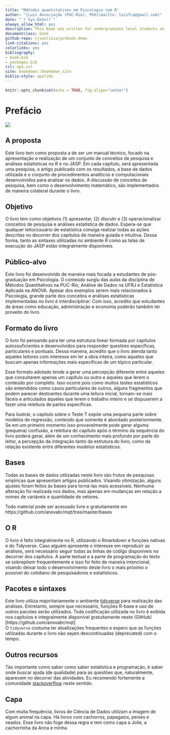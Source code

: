 ```yaml
--- 
title: "Métodos quantitativos em Psicologia com R"
author: "[Luis Anunciação (PUC-Rio), PhD](mailto: luisfca@gmail.com)"
date: "`r Sys.Date()`"
always_allow_html: yes
description: This book was written for undergraduate level students on Quantitative Methods at the Pontifical Catholic University of Rio de Janeiro (PUC-Rio). The primary goal of this book is to provide a short and to-the-point exposition on the essentials of statistics. To a lesser degree, the mathematical modeling of statistical questions will be addressed. I expect this book can also help students who enroll for laboratory-based statistics and anyone who wants to learn R.
documentclass: book
github-repo: cjvanlissa/gitbook-demo
link-citations: yes
colorlinks: yes
bibliography:
- book.bib
- packages.bib
csl: apa.csl
site: bookdown::bookdown_site
biblio-style: apalike
---
```


```r
knitr::opts_chunk$set(echo = TRUE, fig.align="center")
```


# Prefácio

![](./img/capa_jolie.png)


## A proposta
  

Este livro tem como proposta a de ser um manual técnico, focado na apresentação e realização de um conjunto de conceitos de pesquisa e análises estatísticas no R e no JASP. Em cada capítulo, será apresentada uma pesquisa, o artigo publicado com os resultados, a base de dados utilizada e o conjunto de procedimentos analíticos e computacionais desenvolvidos para analisar os dados. A discussão de conceitos de pesquisa, bem como o desenvolvimento matemático, são implementados de maneira colateral durante o livro.  

## Objetivo 

O livro tem como objetivos (1) apresentar, (2) discutir e (3) operacionalizar conceitos de pesquisa e análises estatística de dados. Espera-se que qualquer leitor/usuário de estatística consiga realizar todas as ações descritas no decorrer dos capítulos de maneira guiada e intuitiva. Dessa forma, tanto as sintaxes utilizadas no ambiente R como as telas de execução do JASP estão integralmente disponíveis.  


## Público-alvo

Este livro foi desenvolvido de maneira mais focada a estudantes de pós-graduação em Psicologia. O conteúdo surgiu das aulas da disciplina de Métodos Quantitativos na PUC-Rio, Análise de Dados na UFRJ e Estatística Aplicada na ANOVA. Apesar dos exemplos serem mais relacionados à Psicologia, grande parte dos conceitos e análises estatísticas implementadas no livro é interdisciplinar. Com isso, acredito que estudantes de áreas como educação, administração e economia poderão também ter proveito do livro.  


## Formato do livro

O livro foi pensando para ter uma estrutura linear formada por capítulos autossuficientes e desenvolvidos para responder questões específicas, particulares e pontuais.  Dessa maneira, acredito que o livro atenda tanto aqueles leitores com interesse em ler a obra inteira, como aqueles que buscam apenas informações mais específicas de um tópico particular.

Esse formato adotado tende a gerar uma percepção diferente entre aqueles que consultarem apenas um capítulo ou outro e aqueles que lerem o conteúdo por completo. Isso ocorre pois como muitos testes estatísticos são entendidos como casos particulares de outros, alguns fragmentos que podem parecer destoantes durante uma leitura inicial, tornam-se mais fáceis e articulados àqueles que lerem o trabalho inteiro e se dispuserem a fazer uma releitura de partes específicas.  

Para ilustrar, o capítulo sobre o Teste T expõe uma pequena parte sobre modelos de regressão, conteúdo que somente é abordado posteriormente. Se em um primeiro momento isso provavelmente pode gerar alguma (pequena) confusão, a releitura do capítulo após o término da sequência do livro poderá gerar, além de um conhecimento mais profundo por parte do leitor, a percepção da integração tanto da estrutura do livro, como da relação existente entre diferentes modelos estatísticos. 




## Bases
Todas as bases de dados utilizadas neste livro são frutos de pesquisas empíricas que apresentam artigos publicados. Visando otimização, alguns ajustes foram feitos às bases para torná-las mais acessíveis. Nenhuma alteração foi realizada nos dados, mas apenas em mudanças em relação a nomes de variáveis e quantidade de vetores.

Todo material pode ser acessado livre e gratuitamente em https://github.com/anovabr/mqt/tree/master/bases 


## O R
O livro é feito integralmente no R, utilizando o Rmarkdown e funções nativas e do Tidyverse. Caso alguém apresente o interesse em reproduzir as análises, será necessário seguir todas as linhas de código disponíveis no decorrer dos capítulos.
A parte textual e a parte de programação do texto se sobrepõem frequentemente e isso foi feito de maneira intencional, visando deixar todo o desenvolvimento deste livro o mais próximo o possível do cotidiano de pesquisadores e estatísticos. 



## Pacotes e sintaxes

Este livro utiliza majoritariamente o ambiente [tidyverse](https://www.tidyverse.org/) para realização das análises. Entretanto, sempre que necessário, funções R-base e uso de outros pacotes serão utilizados. Toda codificação utilizada no livro é exibida nos capítulos e integralmente disponível gratuitamente neste (GitHub)[https://github.com/anovabr/mqt]   
O `tidyverse` costuma ter atualizações frequentes e espero que as funções utilizadas durante o livro não sejam descontinuadas (deprecated) com o tempo.

## Outros recursos

Tão importante como saber como saber estatística e programação, é saber onde buscar ajuda (de qualidade) para as questões que, naturalmente, aparecem no decorrer das atividades. Eu recomendo fortemente a comunidade [stackoverflow](https://stackoverflow.com/) neste sentido.


## Capa   
Com muita frequência, livros de Ciência de Dados utilizam a imagem de algum animal na capa. Há livros com cachorros, papagaios, peixes e veados. Esse livro não foge dessa regra e tem como capa a Jolie, a cachorrinha da Anna e minha.  
